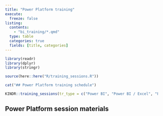---
title: "Power Platform training"
execute: 
  freeze: false
listing:
  contents:
    - "bi_training/*.qmd"
  type: table
  categories: true
  fields: [title, categories]
---

```{r}
library(readr)
library(dplyr)
library(stringr)

source(here::here("R/training_sessions.R"))

cat("## Power Platform training schedule")
```

```{r}

KINDR::training_sessions(tr_type = c("Power BI", "Power BI / Excel", "Power Platform"), output_type = "DT")

```

## Power Platform session materials










